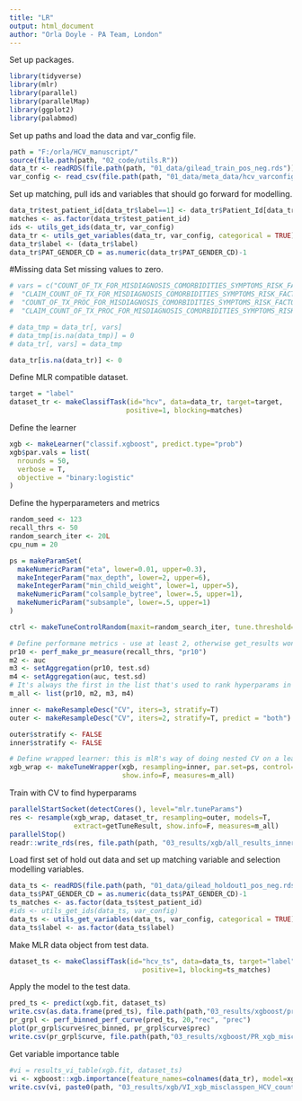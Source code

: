 ```yaml
---
title: "LR"
output: html_document
author: "Orla Doyle - PA Team, London"
---
```

Set up packages. 
```r
library(tidyverse)
library(mlr)
library(parallel)
library(parallelMap)
library(ggplot2)
library(palabmod)
```

Set up paths and load the data and var_config file. 
```r
path = "F:/orla/HCV_manuscript/"
source(file.path(path, "02_code/utils.R"))
data_tr <- readRDS(file.path(path, "01_data/gilead_train_pos_neg.rds"))
var_config <- read_csv(file.path(path, "01_data/meta_data/hcv_varconfig_counts_freq.csv"))
```

Set up matching, pull ids and variables that should go forward for modelling. 
```r
data_tr$test_patient_id[data_tr$label==1] <- data_tr$Patient_Id[data_tr$label==1]
matches <- as.factor(data_tr$test_patient_id)
ids <- utils_get_ids(data_tr, var_config)
data_tr <- utils_get_variables(data_tr, var_config, categorical = TRUE)
data_tr$label <- (data_tr$label)
data_tr$PAT_GENDER_CD = as.numeric(data_tr$PAT_GENDER_CD)-1
```

#Missing data
Set missing values to zero. 
```r
# vars = c("COUNT_OF_TX_FOR_MISDIAGNOSIS_COMORBIDITIES_SYMPTOMS_RISK_FACTORS",
#  "CLAIM_COUNT_OF_TX_FOR_MISDIAGNOSIS_COMORBIDITIES_SYMPTOMS_RISK_FACTORS",
#  "COUNT_OF_TX_PROC_FOR_MISDIAGNOSIS_COMORBIDITIES_SYMPTOMS_RISK_FACTORS",
#  "CLAIM_COUNT_OF_TX_PROC_FOR_MISDIAGNOSIS_COMORBIDITIES_SYMPTOMS_RISK_FACTORS")

# data_tmp = data_tr[, vars]
# data_tmp[is.na(data_tmp)] = 0
# data_tr[, vars] = data_tmp

data_tr[is.na(data_tr)] <- 0

```

Define MLR compatible dataset. 
```r
target = "label"
dataset_tr <- makeClassifTask(id="hcv", data=data_tr, target=target, 
                             positive=1, blocking=matches)
```

Define the learner 
```r
xgb <- makeLearner("classif.xgboost", predict.type="prob")
xgb$par.vals = list(
  nrounds = 50,
  verbose = T,
  objective = "binary:logistic"
)
```

Define the hyperparameters and metrics

```r
random_seed <- 123
recall_thrs <- 50
random_search_iter <- 20L
cpu_num = 20

ps = makeParamSet(
  makeNumericParam("eta", lower=0.01, upper=0.3),
  makeIntegerParam("max_depth", lower=2, upper=6),
  makeIntegerParam("min_child_weight", lower=1, upper=5),
  makeNumericParam("colsample_bytree", lower=.5, upper=1),
  makeNumericParam("subsample", lower=.5, upper=1)
)

ctrl <- makeTuneControlRandom(maxit=random_search_iter, tune.threshold=F)

# Define performane metrics - use at least 2, otherwise get_results won't work
pr10 <- perf_make_pr_measure(recall_thrs, "pr10")
m2 <- auc
m3 <- setAggregation(pr10, test.sd)
m4 <- setAggregation(auc, test.sd)
# It's always the first in the list that's used to rank hyperparams in tuning
m_all <- list(pr10, m2, m3, m4)
```

```r
inner <- makeResampleDesc("CV", iters=3, stratify=T)
outer <- makeResampleDesc("CV", iters=2, stratify=T, predict = "both")

outer$stratify <- FALSE
inner$stratify <- FALSE

# Define wrapped learner: this is mlR's way of doing nested CV on a learner
xgb_wrap <- makeTuneWrapper(xgb, resampling=inner, par.set=ps, control=ctrl,
                            show.info=F, measures=m_all)


```
Train with CV to find hyperparams

```r
parallelStartSocket(detectCores(), level="mlr.tuneParams")
res <- resample(xgb_wrap, dataset_tr, resampling=outer, models=T,
                extract=getTuneResult, show.info=F, measures=m_all)
parallelStop()
readr::write_rds(res, file.path(path, "03_results/xgb/all_results_inner.rds"))
```



Load first set of hold out data and set up matching variable and selection modelling variables. 
```r
data_ts <- readRDS(file.path(path, "01_data/gilead_holdout1_pos_neg.rds"))
data_ts$PAT_GENDER_CD = as.numeric(data_ts$PAT_GENDER_CD)-1
ts_matches <- as.factor(data_ts$test_patient_id)
#ids <- utils_get_ids(data_ts, var_config)
data_ts <- utils_get_variables(data_ts, var_config, categorical = TRUE)
data_ts$label <- as.factor(data_ts$label)
```
Make MLR data object from test data. 
```r
dataset_ts <- makeClassifTask(id="hcv_ts", data=data_ts, target="label",
                                 positive=1, blocking=ts_matches)
```
Apply the model to the test data. 
```r
pred_ts <- predict(xgb.fit, dataset_ts)
write.csv(as.data.frame(pred_ts), file.path(path,"03_results/xgboost/predictions_ts_xgb_misclasspen_HCV_counts_freq_1_50.csv"))
pr_grpl <- perf_binned_perf_curve(pred_ts, 20,"rec", "prec")
plot(pr_grpl$curve$rec_binned, pr_grpl$curve$prec)
write.csv(pr_grpl$curve, file.path(path,"03_results/xgboost/PR_xgb_misclasspen_HCV_counts_freq_1_50.csv"))
```


<!-- Load second set of hold out data and set up matching variable and selection modelling variables.  -->
<!-- ```{r} -->
<!-- data_ts <- readRDS(file.path(path, "01_data/gilead_holdout2_pos_neg.rds")) -->
<!-- data_ts$PAT_GENDER_CD = as.numeric(data_ts$PAT_GENDER_CD)-1 -->
<!-- ts_matches <- as.factor(data_ts$test_patient_id) -->
<!-- #ids <- utils_get_ids(data_ts, var_config) -->
<!-- data_ts <- utils_get_variables(data_ts, var_config, categorical = TRUE) -->
<!-- data_ts$label <- as.factor(data_ts$label) -->
<!-- ``` -->
<!-- Make MLR data object from test data.  -->
<!-- ```{r} -->
<!-- dataset_ts <- makeClassifTask(id="hcv_ts", data=data_ts, target="label", -->
<!--                                  positive=1, blocking=ts_matches) -->
<!-- ``` -->
<!-- Apply the model to the test data.  -->
<!-- ```{r} -->
<!-- pred_ts <- predict(xgb.fit, dataset_ts) -->
<!-- write.csv(as.data.frame(pred_ts), file.path(path,"03_results/xgboost/predictions_ts_xgb_misclasspen_HCV_counts_freq_1_50_2.csv")) -->
<!-- pr_grpl <- perf_binned_perf_curve(pred_ts, 20,"rec", "prec") -->
<!-- plot(pr_grpl$curve$rec_binned, pr_grpl$curve$prec) -->
<!-- write.csv(pr_grpl$curve, file.path(path,"03_results/xgboost/PR_xgb_misclasspen_HCV_counts_freq_1_50_2.csv")) -->
<!-- ``` -->

Get variable importance table
```r
#vi = results_vi_table(xgb.fit, dataset_ts)
vi <- xgboost::xgb.importance(feature_names=colnames(data_tr), model=xgb.fit$learner.model)
write.csv(vi, paste0(path, "03_results/xgb/VI_xgb_misclasspen_HCV_counts_counts_freq_1_50.csv"))
```
